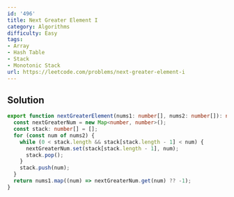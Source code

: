 ```yaml
---
id: '496'
title: Next Greater Element I
category: Algorithms
difficulty: Easy
tags:
- Array
- Hash Table
- Stack
- Monotonic Stack
url: https://leetcode.com/problems/next-greater-element-i
---
```


## Solution

```typescript filename="solution.ts" copy
export function nextGreaterElement(nums1: number[], nums2: number[]): number[] {
  const nextGreaterNum = new Map<number, number>();
  const stack: number[] = [];
  for (const num of nums2) {
    while (0 < stack.length && stack[stack.length - 1] < num) {
      nextGreaterNum.set(stack[stack.length - 1], num);
      stack.pop();
    }
    stack.push(num);
  }
  return nums1.map((num) => nextGreaterNum.get(num) ?? -1);
}
```

